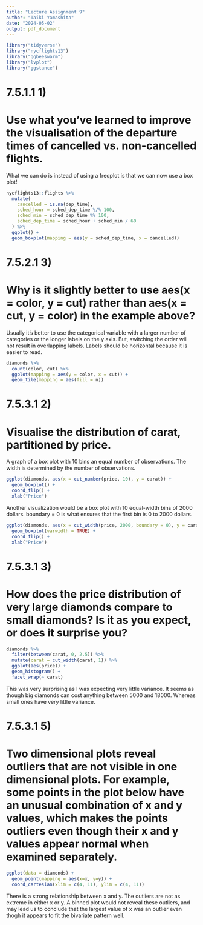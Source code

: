 ```yaml
---
title: "Lecture Assignment 9"
author: "Taiki Yamashita"
date: "2024-05-02"
output: pdf_document
---
```


```r
library("tidyverse")
library("nycflights13")
library("ggbeeswarm")
library("lvplot")
library("ggstance")
```

# 7.5.1.1 1) 
# Use what you’ve learned to improve the visualisation of the departure times of cancelled vs. non-cancelled flights.

What we can do is instead of using a freqplot is that we can now use a box plot!
```r
nycflights13::flights %>%
  mutate(
    cancelled = is.na(dep_time),
    sched_hour = sched_dep_time %/% 100,
    sched_min = sched_dep_time %% 100,
    sched_dep_time = sched_hour + sched_min / 60
  ) %>%
  ggplot() + 
  geom_boxplot(mapping = aes(y = sched_dep_time, x = cancelled))
```

# 7.5.2.1 3)
# Why is it slightly better to use aes(x = color, y = cut) rather than aes(x = cut, y = color) in the example above?

Usually it's better to use the categorical variable with a larger number of categories or the longer labels on the y axis. But, switching the order will not result in overlapping labels. Labels should be horizontal because it is easier to read.

```r
diamonds %>%
  count(color, cut) %>%
  ggplot(mapping = aes(y = color, x = cut)) +
  geom_tile(mapping = aes(fill = n))
```
# 7.5.3.1 2)
# Visualise the distribution of carat, partitioned by price.
A graph of a box plot with 10 bins an equal number of observations. The width is determined by the number of observations.
```r
ggplot(diamonds, aes(x = cut_number(price, 10), y = carat)) + 
  geom_boxplot() +
  coord_flip() + 
  xlab("Price")
```
Another visualization would be a box plot with 10 equal-width bins of 2000 dollars. boundary = 0 is what ensures that the first bin is 0 to 2000 dollars.
```r
ggplot(diamonds, aes(x = cut_width(price, 2000, boundary = 0), y = carat)) + 
  geom_boxplot(varwidth = TRUE) + 
  coord_flip() + 
  xlab("Price")
```

# 7.5.3.1 3)
# How does the price distribution of very large diamonds compare to small diamonds? Is it as you expect, or does it surprise you?

```r
diamonds %>%
  filter(between(carat, 0, 2.5)) %>%
  mutate(carat = cut_width(carat, 1)) %>%
  ggplot(aes(price)) +
  geom_histogram() +
  facet_wrap(~ carat)
```
This was very surprising as I was expecting very little variance. It seems as though big diamonds can cost anything between 5000 and 18000. Whereas small ones have very little variance. 

# 7.5.3.1 5)
# Two dimensional plots reveal outliers that are not visible in one dimensional plots. For example, some points in the plot below have an unusual combination of x and y values, which makes the points outliers even though their x and y values appear normal when examined separately.

```r
ggplot(data = diamonds) + 
  geom_point(mapping = aes(x=x, y=y)) +
  coord_cartesian(xlim = c(4, 11), ylim = c(4, 11))
```
There is a strong relationship between x and y. The outliers are not as extreme in either x or y. A binned plot would not reveal these outliers, and may lead us to conclude that the largest value of x was an outlier even thogh it appears to fit the bivariate pattern well. 
